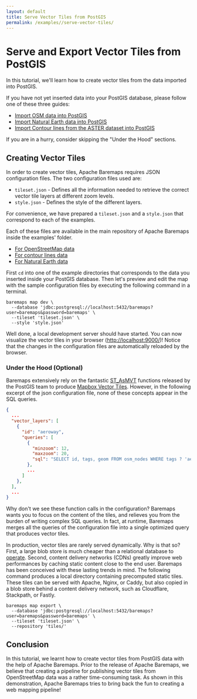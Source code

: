 ```yaml
---
layout: default
title: Serve Vector Tiles from PostGIS
permalink: /examples//serve-vector-tiles/
---
```


# Serve and Export Vector Tiles from PostGIS

In this tutorial, we'll learn how to create vector tiles from the data imported into PostGIS.

If you have not yet inserted data into your PostGIS database, please follow one of these three guides:

- [Import OSM data into PostGIS](https://baremaps.apache.org/examples/import-osm-into-postgis/)
- [Import Natural Earth data into PostGIS](https://baremaps.apache.org/examples/openstreetmap/)
- [Import Contour lines from the ASTER dataset into PostGIS](https://baremaps.apache.org/examples/openstreetmap/)

If you are in a hurry, consider skipping the "Under the Hood" sections.

## Creating Vector Tiles

In order to create vector tiles, Apache Baremaps requires JSON configuration files. The two configuration files used are:

 - `tileset.json` - Defines all the information needed to retrieve the correct vector tile layers at different zoom levels.
 - `style.json` - Defines the style of the different layers.

For convenience, we have prepared a `tileset.json` and a `style.json` that correspond to each of the examples.

Each of these files are available in the main repository of Apache Baremaps inside the examples' folder.

- [For OpenStreetMap data](https://github.com/apache/incubator-baremaps/blob/main/examples/openstreetmap/)
- [For contour lines data](https://github.com/apache/incubator-baremaps/blob/main/examples/contour/)
- [For Natural Earth data](https://github.com/apache/incubator-baremaps/blob/main/examples/naturalearth/)

First `cd` into one of the example directories that corresponds to the data you inserted inside your PostGIS database.
Then let's preview and edit the map with the sample configuration files by executing the following command in a terminal.

```
baremaps map dev \
  --database 'jdbc:postgresql://localhost:5432/baremaps?user=baremaps&password=baremaps' \
  --tileset 'tileset.json' \
  --style 'style.json'
```

Well done, a local development server should have started.
You can now visualize the vector tiles in your browser ([http://localhost:9000/](http://localhost:9000/))!
Notice that the changes in the configuration files are automatically reloaded by the browser.

### Under the Hood (Optional)

Baremaps extensively rely on the fantastic [ST_AsMVT](https://postgis.net/docs/ST_AsMVT.html) functions released by the PostGIS team to produce [Mapbox Vector Tiles](https://docs.mapbox.com/vector-tiles/specification/).
However, in the following excerpt of the json configuration file, none of these concepts appear in the SQL queries.

```json
{
  ...
  "vector_layers": [
    {
      "id": "aeroway",
      "queries": [
        {
          "minzoom": 12,
          "maxzoom": 20,
          "sql": "SELECT id, tags, geom FROM osm_nodes WHERE tags ? 'aeroway'"
        },
        ...
      ]
    },
  ],
  ...
}
```

Why don't we see these function calls in the configuration?
Baremaps wants you to focus on the content of the tiles, and relieves you from the burden of writing complex SQL queries.
In fact, at runtime, Baremaps merges all the queries of the configuration file into a single optimized query that produces vector tiles.

In production, vector tiles are rarely served dynamically. Why is that so?
First, a large blob store is much cheaper than a relational database to [operate](https://wiki.c2.com/?StorageIsCheap).
Second, content delivery networks (CDNs) greatly improve web performances by caching static content close to the end user.
Baremaps has been conceived with these lasting trends in mind.
The following command produces a local directory containing precomputed static tiles.
These tiles can be served with Apache, Nginx, or Caddy, but also copied in a blob store behind a content delivery network, such as Cloudflare, Stackpath, or Fastly.

```
baremaps map export \
  --database 'jdbc:postgresql://localhost:5432/baremaps?user=baremaps&password=baremaps' \
  --tileset 'tileset.json' \
  --repository 'tiles/'
```

## Conclusion

In this tutorial, we learnt how to create vector tiles from PostGIS data with the help of Apache Baremaps.
Prior to the release of Apache Baremaps, we believe that creating a pipeline for publishing vector tiles from OpenStreetMap data was a rather time-consuming task.
As shown in this demonstration, Apache Baremaps tries to bring back the fun to creating a web mapping pipeline!
